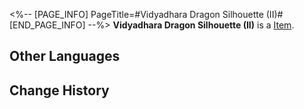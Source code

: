 <%-- [PAGE_INFO]
PageTitle=#Vidyadhara Dragon Silhouette (II)#
[END_PAGE_INFO] --%>
{{Item Infobox
|id          = 252413
|image       = Item Vidyadhara Dragon Silhouette (II).png{{subst:void|<!--$UPLOAD:<<SpriteOutput/Quest/PlanetFes/SwapCardPic/SwapCardPiece/3008_2.png>-<Item Vidyadhara Dragon Silhouette (II).png>-<Item Icons>>-->}}
|type        = 
|invCategory = 
|rarity      = 5
|effect      = 
|description = Complete a Memory Card set to gain buffs.
}}
{{Description|The trailblazing memories deep in your mind will provide inspiration to the game once you recall it in full.}}
'''Vidyadhara Dragon Silhouette (II)''' is a [[Item]].

==Other Languages==
{{Other Languages
|en   = Vidyadhara Dragon Silhouette (II)
|zhs  = 持明龙影-Ⅱ
|zht  = 持明龍影-Ⅱ
|ja   = 持明の龍影-II
|ko   = 비디아다라 용의 형상-Ⅱ
|es   = Eco del espejismo vidyadhara&nbsp;II
|fr   = Silhouette du dragon vidyadharien (II)
|ru   = Эхомираж видьядхара II
|th   = เงามังกร Vidyadhara II
|vi   = Long Ảnh Vidyadhara-II
|de   = Vidyadharas Wunderecho (II)
|id   = Bayangan Naga Vidyadhara II
|pt   = Silhueta do Dragão Vidyadhara (II)
}}

==Change History==
{{Change History|3.2}}